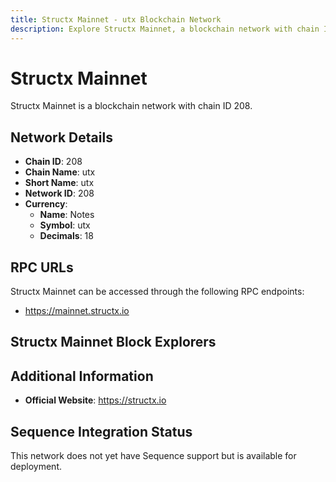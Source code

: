 ```yaml
--- 
title: Structx Mainnet - utx Blockchain Network
description: Explore Structx Mainnet, a blockchain network with chain ID 208. Learn about its native currency, Notes, and how to interact with the network.
---
```


# Structx Mainnet

Structx Mainnet is a blockchain network with chain ID 208.

## Network Details

- **Chain ID**: 208
- **Chain Name**: utx
- **Short Name**: utx
- **Network ID**: 208
- **Currency**: 
  - **Name**: Notes
  - **Symbol**: utx
  - **Decimals**: 18

## RPC URLs

Structx Mainnet can be accessed through the following RPC endpoints:

- https://mainnet.structx.io

## Structx Mainnet Block Explorers



## Additional Information

- **Official Website**: https://structx.io

## Sequence Integration Status

This network does not yet have Sequence support but is available for deployment.
